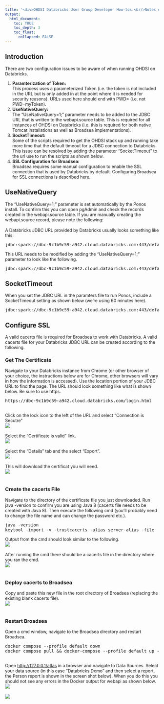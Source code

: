 ---
title: '<div>OHDSI Databricks User Group Developer How-tos:<br/>Notes on the Databricks JDBC URL, Parameterization of Token, UseNativeQuery, SocketTimeout, and SSL</div>'
output:
  html_document:
    toc: TRUE
    toc_depth: 3
    toc_float:
      collapsed: FALSE
---

<p>
  <h2>Introduction</h2>
  There are two configuration issues to be aware of when running OHDSI on Databricks. 
  <ol>
    <li>
      <b>Paramterization of Token:</b>
      <br/>
      This process uses a parameterized Token (i.e. the token is not included in the URL but is only added in at the point where it is needed for security reasons). 
      URLs used here should end with PWD= (i.e. not PWD=myToken). 
    </li>
    <li>
      <b>UseNativeQuery:</b>
      <br/>
      The "UseNativeQuery=1;" parameter needs to be added to the JDBC URL that is written to the webapi.source table. 
      This is required for all instances of OHDSI on Databricks 
      (i.e. this is required for both native Tomcat installations as well as Broadsea implementations). 
    </li>
    <li>
      <b>SocketTimeout:</b>
      <br/>
      Some of the scripts required to get the OHDSI stack up and running take more time that the default timeout for a JDBC connection to Databricks. 
      This issue can be resolved by adding the parameter "SocketTimeout" to the url use to run the scripts as shown below.  
    </li>
    <li>
      <b>SSL Configuration for Broadsea:</b>
      <br/>
      Broadsea requires some manual configuration to enable the SSL connection that is used by Databricks by default. 
      Configuring Broadsea for SSL connections is described here. 
    </li>
  </ol>
  <!-- 
  *
  * USE NATIVE QUERY
  *
  -->
  <h2>UseNativeQuery</h2>
  The "UseNativeQuery=1;" parameter is set automatically by the Ponos install. 
  To confirm this you can open pgAdmin and check the records created in the webapi.source table. 
  If you are manually creating the webapi.source record, please note the following: 
  <br/>
  <br/>
  A Databricks JDBC URL provided by Databricks usually looks something like this:
<pre class="pre-scrollable">
jdbc:spark://dbc-9c1b9c59-a942.cloud.databricks.com:443/default;transportMode=http;ssl=1;httpPath=sql/protocolv1/o/2010859959023967/0602-003109-756w8ulw;AuthMech=3;UID=token;PWD=
</pre>
This URL needs to be modified by adding the "UseNativeQuery=1;" parameter to look like the following.
<pre class="pre-scrollable">
jdbc:spark://dbc-9c1b9c59-a942.cloud.databricks.com:443/default;transportMode=http;ssl=1;httpPath=sql/protocolv1/o/2010859959023967/0602-003109-756w8ulw;AuthMech=3;UseNativeQuery=1;UID=token;PWD=
</pre>
  <!-- 
  *
  * SOCKET TIMEOUT
  *
  -->
  <h2>SocketTimeout</h2>
  When you set the JDBC URL in the paramters file to run Ponos, include a SocketTimeout setting as shown below (we're using 60 minutes here). 
<pre class="pre-scrollable">
jdbc:spark://dbc-9c1b9c59-a942.cloud.databricks.com:443/default;transportMode=http;ssl=1;httpPath=sql/protocolv1/o/2010859959023967/0602-003109-756w8ulw;AuthMech=3;UseNativeQuery=1;SocketTimeout=3600;UID=token;PWD=
</pre>
  <!-- 
  *
  * CONFIGURE SSL
  *
  -->
  <h2>Configure SSL</h2>
  A vaild cacerts file is required for Broadsea to work with Databricks. 
  A valid cacerts file for your Databricks JDBC URL can be created according to the following. 
  <h3>Get The Certificate</h3>
  Navigate to your Databricks instance from Chrome (or other browser of your choice, the instructions below are for Chrome, other browsers will vary in how the information is accessed). 
  Use the location portion of your JDBC URL to find the page. 
  The URL should look something like what is shown below. 
  Be sure to use https. 
<pre class="pre-scrollable">
https://dbc-9c1b9c59-a942.cloud.databricks.com/login.html
</pre>
  <br/>
  Click on the lock icon to the left of the URL and select "Connection is Secutre"
  <br/>
  <img src="./img/developer-how-tos/broadsea/ssl/01-click-on-lock.png" />
  <br/><br/>
  Select the "Certificate is valid" link. 
  <br/>
  <img src="./img/developer-how-tos/broadsea/ssl/02-cert-is-valid.png" />
  <br/><br/>
  Select the "Details" tab and the select "Export".
  <br/>
  <img src="./img/developer-how-tos/broadsea/ssl/03-export.png" />
  <br/><br/>
  This will download the certificat you will need. 
  <br/>
  <img src="./img/developer-how-tos/broadsea/ssl/04-cert.png" />
  <br/><br/>
  <h3>Create the cacerts File</h3>
  Navigate to the directory of the certificate file you just downloaded. 
  Run java -version to confirm you are using Java 8 (cacerts file needs to be created with Java 8). 
  Then execute the following cmd (you'll probably need to change the file name and can change the password etc.). 
<pre class="pre-scrollable">
java -version
keytool -import -v -trustcacerts -alias server-alias -file _.cloud.databricks.com -keystore cacerts -keypass changeit -storepass changeit
</pre>
  Output from the cmd should look similar to the following. 
  <br/>
  <img src="./img/developer-how-tos/broadsea/ssl/05-cert-cmd.png" />
  <br/><br/>
  After running the cmd there should be a cacerts file in the directory where you ran the cmd. 
  <br/>
  <img src="./img/developer-how-tos/broadsea/ssl/06-cert-created.png" />
  <br/><br/>
  <h3>Deploy cacerts to Broadsea</h3>
  Copy and paste this new file in the root directory of Broadsea (replacing the existing blank cacerts file). 
  <br/>
  <img src="./img/developer-how-tos/broadsea/ssl/07-cert-in-broadsea.png" />
  <br/><br/>
  <h3>Restart Broadsea</h3>
  Open a cmd window, navigate to the Broadsea directory and restart Broadsea. 
<pre class="prescrollable">
docker compose --profile default down 
docker compose pull && docker-compose --profile default up -d
</pre> 
  <br/>
  Open <a href="http://127.0.0.1/atlas">http://127.0.0.1/atlas</a> in a browser and navigate to Data Sources. 
  Select your data source (in this case "Databricks Demo" and then select a report, the Person report is shown in the screen shot below). 
  When you do this you should not see any errors in the Docker output for webapi as shown below. 
  <br/>
  <img src="img/developer-how-tos/broadsea/05-person-report.png" />
  <br/>
  <br/>
  <img src="img/developer-how-tos/broadsea/06-docker-after-loading-reports.png" />

</p>